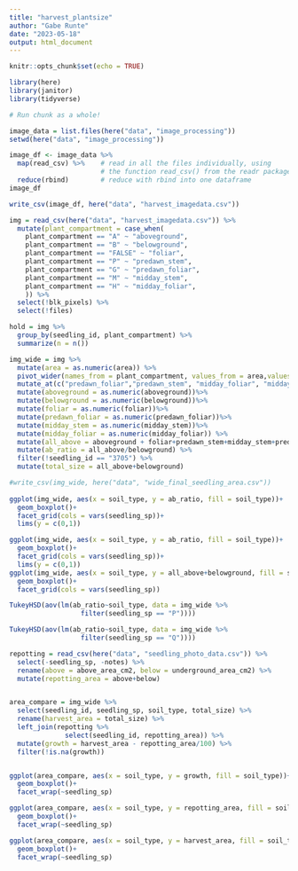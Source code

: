 ```yaml
---
title: "harvest_plantsize"
author: "Gabe Runte"
date: "2023-05-18"
output: html_document
---
```


```r
knitr::opts_chunk$set(echo = TRUE)

library(here)
library(janitor)
library(tidyverse)
```



```r
# Run chunk as a whole! 

image_data = list.files(here("data", "image_processing"))
setwd(here("data", "image_processing"))

image_df <- image_data %>%
  map(read_csv) %>%    # read in all the files individually, using
                       # the function read_csv() from the readr package
  reduce(rbind)        # reduce with rbind into one dataframe
image_df

write_csv(image_df, here("data", "harvest_imagedata.csv"))
```

```r
img = read_csv(here("data", "harvest_imagedata.csv")) %>% 
  mutate(plant_compartment = case_when(
    plant_compartment == "A" ~ "aboveground",
    plant_compartment == "B" ~ "belowground",
    plant_compartment == "FALSE" ~ "foliar",
    plant_compartment == "P" ~ "predawn_stem",
    plant_compartment == "G" ~ "predawn_foliar",
    plant_compartment == "M" ~ "midday_stem",
    plant_compartment == "H" ~ "midday_foliar",
    )) %>% 
  select(!blk_pixels) %>% 
  select(!files)

hold = img %>% 
  group_by(seedling_id, plant_compartment) %>% 
  summarize(n = n())

img_wide = img %>% 
  mutate(area = as.numeric(area)) %>% 
  pivot_wider(names_from = plant_compartment, values_from = area,values_fill = list(Value = 0)) %>% 
  mutate_at(c("predawn_foliar","predawn_stem", "midday_foliar", "midday_stem", "foliar", "aboveground", "belowground"), ~replace_na(.,0))%>% 
  mutate(aboveground = as.numeric(aboveground))%>% 
  mutate(belowground = as.numeric(belowground))%>% 
  mutate(foliar = as.numeric(foliar))%>% 
  mutate(predawn_foliar = as.numeric(predawn_foliar))%>% 
  mutate(midday_stem = as.numeric(midday_stem))%>% 
  mutate(midday_foliar = as.numeric(midday_foliar)) %>% 
  mutate(all_above = aboveground + foliar+predawn_stem+midday_stem+predawn_foliar+midday_foliar) %>% 
  mutate(ab_ratio = all_above/belowground) %>% 
  filter(!seedling_id == "3705") %>% 
  mutate(total_size = all_above+belowground)

#write_csv(img_wide, here("data", "wide_final_seedling_area.csv")) 
    
ggplot(img_wide, aes(x = soil_type, y = ab_ratio, fill = soil_type))+
  geom_boxplot()+
  facet_grid(cols = vars(seedling_sp))+
  lims(y = c(0,1))

ggplot(img_wide, aes(x = soil_type, y = ab_ratio, fill = soil_type))+
  geom_boxplot()+
  facet_grid(cols = vars(seedling_sp))+
  lims(y = c(0,1))
ggplot(img_wide, aes(x = soil_type, y = all_above+belowground, fill = soil_type))+
  geom_boxplot()+
  facet_grid(cols = vars(seedling_sp))

TukeyHSD(aov(lm(ab_ratio~soil_type, data = img_wide %>% 
                  filter(seedling_sp == "P"))))

TukeyHSD(aov(lm(ab_ratio~soil_type, data = img_wide %>% 
                  filter(seedling_sp == "Q"))))
```

```r
repotting = read_csv(here("data", "seedling_photo_data.csv")) %>% 
  select(-seedling_sp, -notes) %>% 
  rename(above = above_area_cm2, below = underground_area_cm2) %>% 
  mutate(repotting_area = above+below)


area_compare = img_wide %>% 
  select(seedling_id, seedling_sp, soil_type, total_size) %>% 
  rename(harvest_area = total_size) %>% 
  left_join(repotting %>% 
              select(seedling_id, repotting_area)) %>% 
  mutate(growth = harvest_area - repotting_area/100) %>% 
  filter(!is.na(growth))


ggplot(area_compare, aes(x = soil_type, y = growth, fill = soil_type))+
  geom_boxplot()+
  facet_wrap(~seedling_sp)

ggplot(area_compare, aes(x = soil_type, y = repotting_area, fill = soil_type))+
  geom_boxplot()+
  facet_wrap(~seedling_sp)

ggplot(area_compare, aes(x = soil_type, y = harvest_area, fill = soil_type))+
  geom_boxplot()+
  facet_wrap(~seedling_sp)
```





